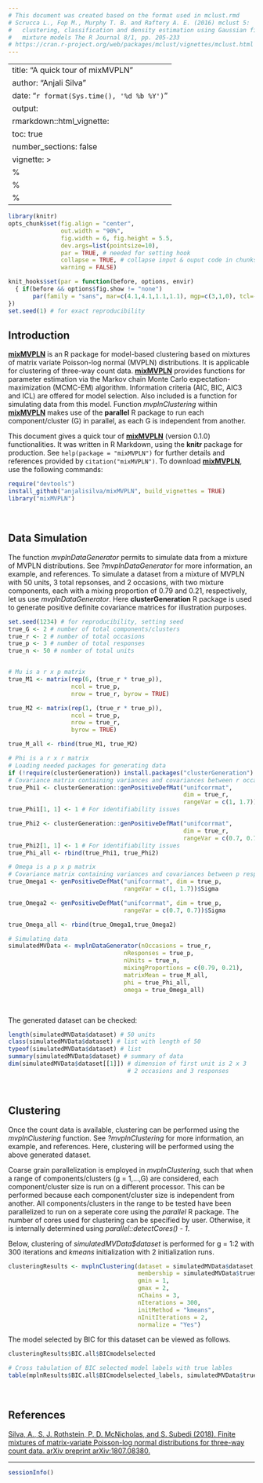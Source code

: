 ```yaml
---
# This document was created based on the format used in mclust.rmd 
# Scrucca L., Fop M., Murphy T. B. and Raftery A. E. (2016) mclust 5:
#   clustering, classification and density estimation using Gaussian finite
#   mixture models The R Journal 8/1, pp. 205-233
# https://cran.r-project.org/web/packages/mclust/vignettes/mclust.html
--- 
```



---
title: "A quick tour of mixMVPLN"
author: "Anjali Silva"
date: "`r format(Sys.time(), '%d %b %Y')`"
output: 
  rmarkdown::html_vignette:
    toc: true
    number_sections: false
vignette: >
  %\VignetteIndexEntry{A quick tour of mixMVPLN}
  %\VignetteEngine{knitr::rmarkdown}
  %\VignetteEncoding{UTF-8}
---

```r
library(knitr)
opts_chunk$set(fig.align = "center", 
               out.width = "90%",
               fig.width = 6, fig.height = 5.5,
               dev.args=list(pointsize=10),
               par = TRUE, # needed for setting hook 
               collapse = TRUE, # collapse input & ouput code in chunks
               warning = FALSE)

knit_hooks$set(par = function(before, options, envir)
  { if(before && options$fig.show != "none") 
       par(family = "sans", mar=c(4.1,4.1,1.1,1.1), mgp=c(3,1,0), tcl=-0.5)
})
set.seed(1) # for exact reproducibility
```


## Introduction

[**mixMVPLN**](https://arxiv.org/abs/1807.08380) is an R package for model-based clustering based on mixtures of matrix variate Poisson-log normal (MVPLN) distributions. It is applicable for clustering of three-way count data. [**mixMVPLN**](https://arxiv.org/abs/1807.08380) provides functions for parameter estimation via the Markov chain Monte Carlo expectation-maximization (MCMC-EM) algorithm. Information criteria (AIC, BIC, AIC3 and ICL) are offered for model selection. Also included is a function for simulating data from this model. Function *mvplnClustering* within [**mixMVPLN**](https://arxiv.org/abs/1807.08380) makes use of the **parallel** R package to run each component/cluster (G) in parallel, as each G is independent from another. 

This document gives a quick tour of [**mixMVPLN**](https://arxiv.org/abs/1807.08380) (version 0.1.0) functionalities. It was written in R Markdown, using the **knitr** package for production. See `help(package = "mixMVPLN")` for further details and references provided by `citation("mixMVPLN")`. To download [**mixMVPLN**](https://arxiv.org/abs/1807.08380), use the following commands:

``` r
require("devtools")
install_github("anjalisilva/mixMVPLN", build_vignettes = TRUE)
library("mixMVPLN")
```

<br>


## Data Simulation

The function *mvplnDataGenerator* permits to simulate data from a mixture of MVPLN distributions. See *?mvplnDataGenerator* for more information, an example, and references. To simulate a dataset from a mixture of MVPLN with 50 units, 3 total repsonses, and 2 occasions, with two mixture components, each with a mixing proportion of 0.79 and 0.21, respectively, let us use *mvplnDataGenerator*. Here **clusterGeneration** R package is used to generate positive definite covariance matrices for illustration purposes. 

``` r
set.seed(1234) # for reproducibility, setting seed
true_G <- 2 # number of total components/clusters
true_r <- 2 # number of total occasions
true_p <- 3 # number of total responses
true_n <- 50 # number of total units


# Mu is a r x p matrix
true_M1 <- matrix(rep(6, (true_r * true_p)),
                  ncol = true_p,
                  nrow = true_r, byrow = TRUE)

true_M2 <- matrix(rep(1, (true_r * true_p)),
                  ncol = true_p,
                  nrow = true_r,
                  byrow = TRUE)

true_M_all <- rbind(true_M1, true_M2)

# Phi is a r x r matrix
# Loading needed packages for generating data
if (!require(clusterGeneration)) install.packages("clusterGeneration")
# Covariance matrix containing variances and covariances between r occasions
true_Phi1 <- clusterGeneration::genPositiveDefMat("unifcorrmat",
                                                  dim = true_r,
                                                  rangeVar = c(1, 1.7))$Sigma
true_Phi1[1, 1] <- 1 # For identifiability issues

true_Phi2 <- clusterGeneration::genPositiveDefMat("unifcorrmat",
                                                  dim = true_r,
                                                  rangeVar = c(0.7, 0.7))$Sigma
true_Phi2[1, 1] <- 1 # For identifiability issues
true_Phi_all <- rbind(true_Phi1, true_Phi2)

# Omega is a p x p matrix
# Covariance matrix containing variances and covariances between p responses
true_Omega1 <- genPositiveDefMat("unifcorrmat", dim = true_p,
                                 rangeVar = c(1, 1.7))$Sigma

true_Omega2 <- genPositiveDefMat("unifcorrmat", dim = true_p,
                                 rangeVar = c(0.7, 0.7))$Sigma

true_Omega_all <- rbind(true_Omega1,true_Omega2)

# Simulating data 
simulatedMVData <- mvplnDataGenerator(nOccasions = true_r,
                                 nResponses = true_p,
                                 nUnits = true_n,
                                 mixingProportions = c(0.79, 0.21),
                                 matrixMean = true_M_all,
                                 phi = true_Phi_all,
                                 omega = true_Omega_all)
```
<br>

The generated dataset can be checked:

``` r
length(simulatedMVData$dataset) # 50 units
class(simulatedMVData$dataset) # list with length of 50
typeof(simulatedMVData$dataset) # list
summary(simulatedMVData$dataset) # summary of data
dim(simulatedMVData$dataset[[1]]) # dimension of first unit is 2 x 3
                                  # 2 occasions and 3 responses
```

<br>

<div style="text-align:left">
## Clustering
<div style="text-align:left">
Once the count data is available, clustering can be performed using the *mvplnClustering* function. See *?mvplnClustering* for more information, an example, and references. Here, clustering will be performed using the above generated dataset. 

Coarse grain parallelization is employed in *mvplnClustering*, such that when a range of components/clusters (g = 1,...,G) are considered, each component/cluster size is run on a different processor. This can be performed because each component/cluster size is independent from another. All components/clusters in the range to be tested have been parallelized to run on a seperate core using the *parallel* R package. The number of cores used for clustering can be specified by user. Otherwise, it is internally determined using *parallel::detectCores() - 1*.

Below, clustering of *simulatedMVData$dataset* is performed for g = 1:2 with 300 iterations and *kmeans* initialization with 2 initialization runs. 

``` r
clusteringResults <- mvplnClustering(dataset = simulatedMVData$dataset,
                                     membership = simulatedMVData$truemembership,
                                     gmin = 1,
                                     gmax = 2,
                                     nChains = 3,
                                     nIterations = 300,
                                     initMethod = "kmeans",
                                     nInitIterations = 2,
                                     normalize = "Yes")
```

The model selected by BIC for this dataset can be viewed as follows.

``` r
clusteringResults$BIC.all$BICmodelselected

# Cross tabulation of BIC selected model labels with true lables
table(mplnResults$BIC.all$BICmodelselected_labels, simulatedMVData$truemembership)
```

<br>

<div style="text-align:left">
## References

[Silva, A., S. J. Rothstein, P. D. McNicholas, and S. Subedi (2018). Finite mixtures of matrix-variate Poisson-log normal distributions for three-way count data. arXiv preprint arXiv:1807.08380.](https://arxiv.org/abs/1807.08380)

----

```r
sessionInfo()
```


